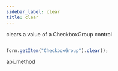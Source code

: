 ```yaml
---
sidebar_label: clear
title: clear
---
```



          


<Short>
 clears a value of a CheckboxGroup control






</Short>


~~~js

form.getItem("CheckboxGroup").clear();


~~~
 api_method

<Descr>





</Descr>

